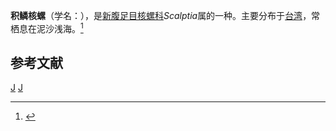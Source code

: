 {{Speciesbox
| taxon = Scalptia crenifera
| binomial_authority = (Sowerby, 1833)
}}
'''积鳞核螺'''（学名：''{{lang|la|Scalptia crenifera}}''），是[[新腹足目|新腹足目]][[核螺科|核螺科]]''Scalptia''属的一种。主要分布于[[台湾|台湾]]，常栖息在泥沙浅海。<ref>{{cite web|url=http://shell.sinica.edu.tw/chinese/shellbase_detail.php?science_no=1348|title=国际贝库：积鳞核螺|publisher=台湾贝类资料库|accessdate=2009-08-11|archive-date=2016-03-04|archive-url=https://web.archive.org/web/20160304130439/http://shell.sinica.edu.tw/chinese/shellbase_detail.php?science_no=1348|dead-url=no}}</ref>

== 参考文献 ==
{{reflist}}
{{taxonbar}}
[[Category:_1833年描述的动物|J]]
[[Category:_核螺科|J]]